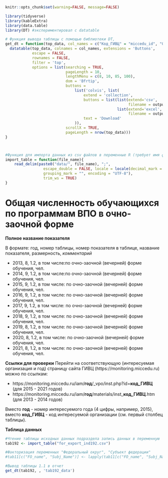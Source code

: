 
```r
knitr::opts_chunk$set(warning=FALSE, message=FALSE)
```


```r
library(tidyverse)
library(kableExtra)
library(data.table)
library(DT) #экспериментировал с datatable
```

```r
# Функция вывода таблицы с помощью библиотеки DT, 
get_dt = function(top_data, col_names = c("Код_ГИВЦ" = "miccedu_id", "Организация" = "clear_name", "2013" = "ind_2013_value", "2014" = "ind_2014_value", "2015" = "ind_2015_value", "2016" = "ind_2016_value", "2017" = "ind_2017_value", "2018" = "ind_2018_value", "2019" = "ind_2019_value", "2020" = "ind_2020_value", "2021" =  "ind_2021_value"), output_file_name) {
  datatable(top_data, colnames = col_names, extensions = 'Buttons',
            escape = FALSE,
            rownames = FALSE,
            filter = 'top',
            options = list(searching = TRUE,
                           pageLength = 10,
                           lengthMenu = c(8, 10, 85, 100),
                           dom = 'Bfrtip',
                           buttons = 
                               list('colvis', list(
                                   extend = 'collection',
                                   buttons = list(list(extend='csv',
                                                       filename = output_file_name),
                                                  list(extend='excel',
                                                       filename = output_file_name)),
                                   text = 'Download'
                               )),
                           scrollX = TRUE,
                           pageLength = nrow(top_data))) 
}



#Функция для импорта данных из csv файлов в переменные R (требует имя файла в кавычках и берет из каталока data рабочей директории проекта)
import_table = function(file_name){
    read_delim(paste0("data/", file_name), ";", 
                 escape_double = FALSE, locale = locale(decimal_mark = ",", 
                 grouping_mark = "", encoding = "UTF-8"), 
                 trim_ws = TRUE)
}
```






# Общая численность обучающихся по программам ВПО в очно-заочной форме  {#ind192_info}

**Полное название показателя**

В формате: год, номер таблицы, номер показателя в таблице, название показателя, размерность, *комментарий*


* 2013,	8,	1.2,	в том числе:по очно-заочной (вечерней) форме обучения,	чел.
*	2014,	9,	1.2,	в том числе:по очно-заочной (вечерней) форме обучения,	чел.
*	2015,	9,	1.2,	в том числе: по очно-заочной (вечерней) форме обучения,	чел.
*	2016,	9,	1.2,	в том числе: по очно-заочной (вечерней) форме обучения,	чел.
*	2017,	9,	1.2,	в том числе: по очно-заочной (вечерней) форме обучения,	чел.
*	2018,	9,	1.2,	в том числе: по очно-заочной (вечерней) форме обучения,	чел.
*	2019,	8,	1.2,	в том числе: по очно-заочной (вечерней) форме обучения,	чел.
*	2020,	8,	1.2,	в том числе: по очно-заочной (вечерней) форме обучения,	чел.
*	2021, 8,	1.2, 	в том числе: по очно-заочной (вечерней) форме обучения,	чел.


**Ссылки для проверки**
Перейти на соответствующую (интересуемая организация и год) страницу сайта ГИВЦ (https://monitoring.miccedu.ru) можно по ссылкам:

* https://monitoring.miccedu.ru/iam/**год**/_vpo/inst.php?id=**код_ГИВЦ** (для 2015 - 2021 годов)
* https://monitoring.miccedu.ru/iam/**год**/materials/inst_**код_ГИВЦ**.htm (для 2013 - 2014 годов)

Вместо **год** - номер интересуемого года (4 цифры, например, 2015), вместо **код_ГИВЦ** - код интересуемой организации (см. первый столбец таблицы).



**Таблица данных**

```r
#Чтение таблицы исходных данных подраздела запись данных в переменную
tab192 <- import_table("for_export_ind192.csv")

#Факторизация переменных "Федеральный округ", "Субъект федерации"
#tab11[c("FO_name", "Subj_Name")] <- lapply(tab11[c("FO_name", "Subj_Name")] , factor)

```




```r
#Вывод таблицы 1.1 в отчет
get_dt(tab192, , 'tab192_data')
```



